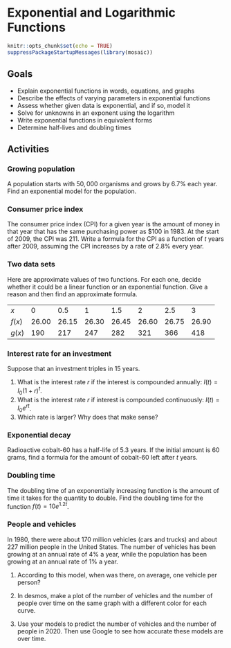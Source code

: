 # Exponential and Logarithmic Functions


```r
knitr::opts_chunk$set(echo = TRUE)
suppressPackageStartupMessages(library(mosaic))
```


## Goals

* Explain exponential functions in words, equations, and graphs
* Describe the effects of varying parameters in exponential functions
* Assess whether given data is exponential, and if so, model it
* Solve for unknowns in an exponent using the logarithm
* Write exponential functions in equivalent forms
* Determine half-lives and doubling times

## Activities

### Growing population

A population starts with $50,000$ organisms and grows by $6.7\%$ each year. Find an exponential model for the population.

### Consumer price index
The consumer price index (CPI) for a given year is the amount of money in that year that has the same purchasing power as \$100 in 1983. At the start of 2009, the CPI was 211. Write a formula for the CPI as a function of $t$ years after 2009, assuming the CPI increases by a rate of 2.8\% every year. 





### Two data sets
Here are approximate values of two functions. For each one, decide whether it could be a linear function or an exponential function. Give a reason and then find an approximate formula.

|    |    |    |    |    |    |    |    |
|----|----|----|----|----|----|----|----|
|   $x$  | 0 | 0.5 | 1 | 1.5 | 2 | 2.5 | 3 |
| $f(x)$ | 26.00 | 26.15 | 26.30 | 26.45 | 26.60 | 26.75 | 26.90 |
| $g(x)$ | 190 | 217 | 247 | 282 | 321 | 366  | 418








### Interest rate for an investment
Suppose that an investment triples in 15 years.

1. What is the interest rate $r$ if the interest is compounded annually: $I(t) = I_0 (1+r)^t$.
2. What is the interest rate $r$ if interest is compounded continuously: $I(t) = I_0 e^{rt}$.
3. Which rate is larger? Why does that make sense?



### Exponential decay
Radioactive cobalt-60 has a half-life of 5.3 years. If the initial amount is 60 grams, find a formula for the amount of cobalt-60 left after $t$ years. 


### Doubling time

The doubling time of an exponentially increasing function is the amount of time it takes for the quantity to double. Find the doubling time for the function $f(t) = 10 e^{1.2t}$.

### People and vehicles
In 1980, there were about 170 million vehicles (cars and trucks) and about 227 million people in the United States. The number of vehicles has been  growing at an annual rate of  4\% a year, while the population has been growing at an annual rate of 1\% a year. 

1. According to this model, when was there, on average, one vehicle per person? 

2. In desmos, make a plot of the number of vehicles and the number of people over time on the same graph with a different color for each curve.


3. Use your models to predict the number of vehicles and the number of people in 2020. Then use Google to see how accurate these models are over time.

<!--
## Solutions

### Growing population
.
$$ P(t) = 50000 (1.067)^t$$

### Consumer price index

$$C(t) = 211 (1.028)^t$$





### Two data sets
First, we note that the $x$ values are equally spaced. For $f(x)$, the value increases by $0.15$ for each entry, suggesting a linear function $f(x) = mx+b$. The slope is
$$
m=\frac{26.15-26}{20.5-20} = \frac{0.15}{0.2}=0.3.
$$
To find the vertical intercept, we plug in $x=0$ to find that $26 = 0.3 \cdot 0 + b$, so $b=26$.  Therefore, 
$$
f=0.3x+26.
$$
For $g(x)$, we note that each successive value is the previous one multiplied by approximately $1.14$. The points are evenly spaced so we have constant multiplicative change. This is an exponential function $g(x) = C a^t.$

We have $g(0) = 190 = C a^0 = C$, so $c=90$. Next, let's plug in any other point. We have
$g(0.5)=217=  190 a^(0.5) = 190 \sqrt{a}$ which means that $a = (217/190)^2=1.304$ So
$$ g(x) = 190 (1.304)^t.$$

### Interest rate for an investment
Our initial investment is $I_0$ and we have $I(15) = 3 I_0$.

1. For annual compounding, we have 
$$
\begin{array}{rcl}
3 I_0 &=& I_0 (1+r)^{15} \\
3  &=&  (1+r)^{15} \\
3^{1/15} &=& 1+r \\
\end{array}
$$
so $r = 3^{1/15} - 1 = 0.076.$

2. For continuous compounding, we have
$$
\begin{array}{rcl}
3 I_0 &=& I_0 e^{15r} \\
3  &=&  e^{15r} \\
\ln (3) &=& 15 r\\
\end{array}
$$
so $r = \ln(3)/15= 0.073$.

3. The rate for annual compounding is larger. That makes sense because the interest ``snowballs'' faster when you compound continuously.



### Exponential decay
Radioactive cobalt-60 has a half-life of 5.3 years. If the initial amount is 60 grams, find a formula for the amount of cobalt-60 left after $t$ years. 


Our function is $f(t) = P_0 a^t$ where $t$ is time in years, and $f(t)$ is the amount of colbalt-60 in grams. Since $60 = f(0) = P_0 a^0$, we know that $P_0 = 60$. Hence, $f(t) = 60 a^t$. Since The half life is 5.3 years, we know that
$$
\begin{array}{rcl}
30 & = & 60 a^{5.3}\\
\frac{30}{60} & = & a^{5.3} \\
\left( \frac{1}{2} \right) ^ {1/5.3} & = & a \\
0.877 & \approx & a.
\end{array}
$$
Therefore, $f(t) = 60(0.877)^t$.

### Doubling time

We want to solve $f(t)=20$ for $t$.
$$
\begin{array}{rcl}
20 & = & 10 e^{1.2t}\\
2 & = & e^{1.2t} \\
\ln(2) &=& 1.2 t
\end{array}
$$
so $t = \ln(2)/1.2 = 0.578$.


### People and vehicles

Our formulas are
$$
\begin{array}{rcl}
v(t) & = & 170(1.04)^t\\
p(t) & = & 227(1.01)^t.
\end{array}
$$
1. We want to solve
$$
\begin{array}{rcl}
v(t) & = & p(t) \\
170(1.04)^t & = & 227(1.01)^t \\
\left( \frac{1.04}{1.01} \right)^t & = & \frac{227}{170} \\
(1.0297) ^ t & = & 227/170 \\
t \ln (1.0297) & = & \ln (1.3353) \\
t & \approx & 9.87.
\end{array}
$$
Since $t$ is years since 1980, there will be one car per person in the year 1980 + 9.87 = 1989.87, that is, nearly 1990.


2. Here is a plot of the two functions.


![](images/vehicles-people.png){width=50%}

3. Our models predict
$$
\begin{array}{rcl}
v(40) & = & 170(1.04)^{40} \approx 816.17 \text{ million vehicles}\\
p(40) & = & 227(1.01)^{40} \approx 337.97 \text{ million vehicles.}
\end{array}
$$
Google says that in 2020, there were about 273.6 million vehicles  and 328.2 million people. So our model's predictions are not accurate.
-->